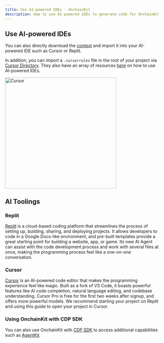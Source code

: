 ```yaml
---
title: Use AI-powered IDEs · OnchainKit
description: How to use AI-powered IDEs to generate code for OnchainKit.
---
```


## Use AI-powered IDEs

You can also directly download the [context](https://github.com/fakepixels/md-generator/blob/master/combined-ock-docs-0.35.8.mdx) and import it into your AI-powered IDE such as Cursor or Replit.

In addition, you can import a `.cursorrules` file in the root of your project via [Cursor Directory](https://cursor.directory/onchainkit). They also have an array of resources [here](https://cursor.directory/learn) on how to use AI-powered IDEs.

<img alt="Cursor"
  src="https://onchainkit.xyz/assets/cursor-dir.gif"
  height="364"/>

## AI Toolings

### Replit
[Replit](https://replit.com) is a cloud-based coding platform that streamlines the process of setting up, building, sharing, and deploying projects. It allows developers to code in a Google Docs-like environment, and pre-built templates provide a great starting point for building a website, app, or game. Its new AI Agent can assist with the code development process and work with several files at once, making the programming process feel like a one-on-one conversation.

### Cursor
[Cursor](https://cursor.com) is an AI-powered code editor that makes the programming experience feel like magic. Built as a fork of VS Code, it boasts powerful features like AI code completion, natural language editing, and codebase understanding. Cursor Pro is free for the first two weeks after signup, and offers more powerful models. We recommend starting your project on Replit and using this guide to open your project in Cursor.

### Using OnchainKit with CDP SDK

You can also use OnchainKit with [CDP SDK](https://docs.cdp.coinbase.com/get-started/docs/overview) to access additional capabilities such as [AgentKit](https://docs.cdp.coinbase.com/agentkit/docs/welcome). 